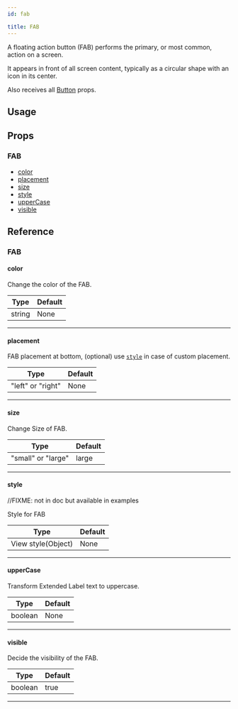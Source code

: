 ```yaml
---
id: fab

title: FAB
---
```






A floating action button (FAB) performs the primary, or most common, action on a screen.

It appears in front of all screen content, typically as a circular shape with an icon in its center.

Also receives all [Button](https://reactnativeelements.com/docs/button#props) props.

## Usage

<Usage />

## Props

### FAB

- [color](#color)
- [placement](#placement)
- [size](#size)
- [style](#style)
- [upperCase](#uppercase)
- [visible](#visible)

## Reference

### FAB

#### color

Change the color of the FAB.

| Type   | Default |
| ------ | ------- |
| string | None    |

---

#### placement

FAB placement at bottom, (optional) use [`style`](#style) in case of custom placement.

| Type              | Default |
| ----------------- | ------- |
| "left" or "right" | None    |

---

#### size

Change Size of FAB.

| Type               | Default |
| ------------------ | ------- |
| "small" or "large" | large   |

---

#### style

//FIXME: not in doc but available in examples

Style for FAB

| Type               | Default |
| ------------------ | ------- |
| View style(Object) | None    |

---

#### upperCase

Transform Extended Label text to uppercase.

| Type    | Default |
| ------- | ------- |
| boolean | None    |

---

#### visible

Decide the visibility of the FAB.

| Type    | Default |
| ------- | ------- |
| boolean | true    |

---
